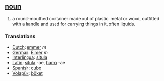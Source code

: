 == [[noun]] ==
#a round-mouthed container made out of plastic, metal or wood, outfitted with a handle and used for carrying things in it, often liquids. 

=== Translations ===
*[[Dutch]]: [[emmer]] ''m''
*[[German]]: [[Eimer]] ''m''
*[[Interlingua]]: [[situla]]
*[[Latin]]: [[situla]] -ae, [[hama]] -ae
*[[Spanish]]: [[cubo]]
*[[Volapük]]: [[böket]]